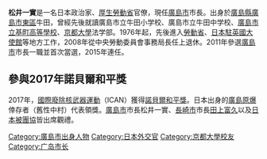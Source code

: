 {{blpunsourced|time=2016-08-11T10:32:27+00:00}}
{{Infobox Officeholder
|name= 松井 一實
|original_name=
|image= Kazumi Matsui 2015 (17301870231).jpg
|caption =松井一實在[[紐約|紐約]]訪問
|office = [[File:Flag_of_Hiroshima_City.svg|22px]]第36-38任[[廣島縣|廣島縣]][[廣島市|廣島市]]市長
|term_start = 2011年4月10日
|term_end = 
|predecessor = {{link-ja|秋葉忠利|秋葉忠利}}<br>三宅吉彦（代）
|successor = 
|birth_date = {{birth date and age|1953|1|8}}
|birth_place = {{JPN}}[[廣島縣|廣島縣]][[廣島市|廣島市]]牛田<br/>（現[[東區_(廣島市)|東區]]牛田）
|death_date =
|death_place =
|party = [[無党籍|無党籍]]
|otherparty = 
|spouse =
|alma_mater = [[京都大学|京都大学]]法学部
|occupation = [[勞動省_(日本)|勞動省]]、[[厚生勞動省|厚生勞動省]][[公務員|公務員]]
|website =[http://www.city.hiroshima.lg.jp/www/contents/1303860378380/index.html ようこそ市長室]
}}
'''松井一實'''{{BD|1953年|1月8日||}}是一名日本政治家、[[厚生勞動省|厚生勞動省]]官僚，現任[[廣島市|廣島市]]市長。出身於[[廣島縣|廣島縣]][[廣島市|廣島市]][[東區_(廣島市)|東區]]牛田，曾經先後就讀廣島市立牛田小学校、廣島市立牛田中学校、[[廣島市立基町高等學校|廣島市立基町高等學校]]、[[京都大學|京都大學]]法学部。1976年起，先後進入[[勞動省_(日本)|勞動省]]、[[日本駐英國大使館|日本駐英國大使館]]等地方工作，2008年從中央勞動委員會事務局長任上退休。2011年參選[[廣島市|廣島市]]市長一職並首次當選，2015年連任。

== 參與2017年諾貝爾和平獎 ==
2017年，[[國際廢除核武器運動|國際廢除核武器運動]]（ICAN）獲得[[諾貝爾和平獎|諾貝爾和平獎]]。日本出身的[[廣島原爆|廣島原爆]]倖存者{{link-ja|瑟羅節子|サーロー節子}}（舊性中村）代表領獎。[[廣島市|廣島市]]市長松井一實、[[長崎市|長崎市]]市長[[田上富久|田上富久]]以及[[日本被團協|日本被團協]]皆出席觀禮。

{{日本政令指定都市市長}}

{{DEFAULTSORT:Matsui, Kazumi}}
[[Category:廣島市出身人物|Category:廣島市出身人物]]
[[Category:日本外交官|Category:日本外交官]]
[[Category:京都大學校友|Category:京都大學校友]]
[[Category:广岛市长|Category:广岛市长]]